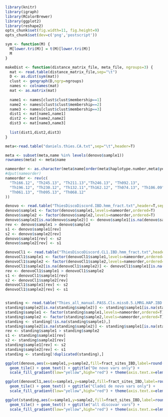 ```r
library(knitr)
library(igraph)
library(RColorBrewer)
library(ggplot2)
library(reshape2)
opts_chunk$set(fig.width=11, fig.height=9)
opts_chunk$set(dev=c('png','postscript'))
```


```r
sym <- function(M) {
  M[lower.tri(M)] = t(M)[lower.tri(M)]
  M
}

makeDist <- function(distance_matrix_file, meta_file, ngroups=3) {
  mat <- read.table(distance_matrix_file,sep="\t")
  D <- as.dist(sym(mat))
  clust <- gengraph(D,ngrp=ngroups)
  names <- colnames(mat)
  mat <- as.matrix(mat)
  
  name1 <- names[clust$clust$membership==1]
  name2 <- names[clust$clust$membership==2]
  name3 <- names[clust$clust$membership==3]
  dist1 <- mat[name1,name1]
  dist2 <- mat[name2,name2]
  dist3 <- mat[name3,name3]
    
  list(dist1,dist2,dist3)
}

```

```r
meta<-read.table("daniels.thies.CA.txt",sep="\t",header=T)

meta <- subset(meta,name %in% levels(denovo$sample1))
rownames(meta) <- meta$name

nameorder <- as.character(meta$name[order(meta$haplotype.number,meta$year,meta$name)])
#dput(nameorder)
nameorder <- rev(c(
  "Th166.12", "Th245.13", "Th211.13","Th246.13", "Th092.13",
  "Th196.12", "Th230.12", "Th132.11","Th162.12", "Th074.13", "Th106.09", "Th134.11", "Th117.11", "Th106.11","Th086.07",   
  "Th061.13", "Th095.13", "Th068.12"
))

denovo <- read.table("ThiesDiscoDiscord.IBD.hmm_fract.txt",header=T,sep="\t")
denovo$sample1 <- factor(denovo$sample1,levels=nameorder,ordered=T)
denovo$sample2 <- factor(denovo$sample2,levels=nameorder,ordered=T)
denovo$sample2[is.na(denovo$sample2)] <- denovo$sample1[is.na(denovo$sample2)]
rev <- denovo$sample1 > denovo$sample2
s1 <- denovo$sample1[rev]
s2 <- denovo$sample2[rev]
denovo$sample1[rev] <- s2
denovo$sample2[rev] <- s1

denovoCl1 <- read.table("ThiesDiscoDiscord.CL1.IBD.hmm_fract.txt",header=T,sep="\t")
denovoCl1$sample1 <- factor(denovoCl1$sample1,levels=nameorder,ordered=T)
denovoCl1$sample2 <- factor(denovoCl1$sample2,levels=nameorder,ordered=T)
denovoCl1$sample2[is.na(denovoCl1$sample2)] <- denovoCl1$sample1[is.na(denovoCl1$sample2)]
rev <- denovoCl1$sample1 > denovoCl1$sample2
s1 <- denovoCl1$sample1[rev]
s2 <- denovoCl1$sample2[rev]
denovoCl1$sample1[rev] <- s2
denovoCl1$sample2[rev] <- s1


standing <- read.table("Thies_all_manual.PASS.Cls.miss0.5.LMRG.HAP.IBD.hmm_fract.txt",header=T,sep="\t")
standing$sample2[is.na(standing$sample2)] <- standing$sample1[is.na(standing$sample2)]
standing$sample1 <- factor(standing$sample1,levels=nameorder,ordered=T)
standing$sample2 <- factor(standing$sample2,levels=nameorder,ordered=T)
standing <- standing[!is.na(standing$sample1),]
standing$sample2[is.na(standing$sample2)] <- standing$sample1[is.na(standing$sample2)]
rev <- standing$sample1 > standing$sample2
s1 <- standing$sample1[rev]
s2 <- standing$sample2[rev]
standing$sample1[rev] <- s2
standing$sample2[rev] <- s1
standing <- standing[!duplicated(standing),]

```

```r
ggplot(denovo,aes(x=sample1,y=sample2,fill=fract_sites_IBD,label=round(fract_sites_IBD,2))) + 
  geom_tile() + geom_text() + ggtitle("De novo vars only") +
  scale_fill_gradient(low="yellow",high="red") + theme(axis.text.x=element_text(angle=-90))

ggplot(denovoCl1,aes(x=sample1,y=sample2,fill=fract_sites_IBD,label=round(fract_sites_IBD,2))) + 
  geom_tile() + geom_text() + ggtitle("Clade1 de novo vars only") +
  scale_fill_gradient(low="yellow",high="red") + theme(axis.text.x=element_text(angle=-90))

ggplot(standing,aes(x=sample1,y=sample2,fill=fract_sites_IBD,label=round(fract_sites_IBD,2))) + 
  geom_tile() + geom_text() + ggtitle("all discovar vars") +
  scale_fill_gradient(low="yellow",high="red") + theme(axis.text.x=element_text(angle=-90))

```

